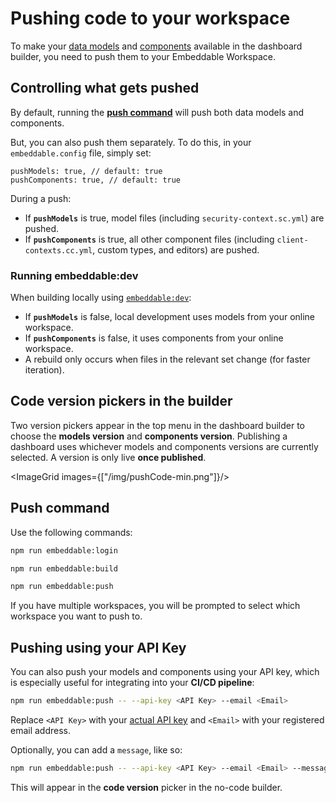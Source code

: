 # Pushing code to your workspace

To make your [data models](/data-modeling/defining-models) and [components](/development/defining-components) available in the dashboard builder, you need to push them to your Embeddable Workspace.

## Controlling what gets pushed

By default, running the [**push command**](/development/pushing-code#push-command) will push both data models and components. 

But, you can also push them separately. To do this, in your `embeddable.config` file, simply set:

```tsx
pushModels: true, // default: true
pushComponents: true, // default: true
```
During a push:

- If **`pushModels`** is true, model files (including `security-context.sc.yml`) are pushed.
- If **`pushComponents`** is true, all other component files (including `client-contexts.cc.yml`, custom types, and editors) are pushed.

### Running embeddable:dev

When building locally using [`embeddable:dev`](/development/local-environment): 

- If **`pushModels`** is false, local development uses models from your online workspace.
- If **`pushComponents`** is false, it uses components from your online workspace.
- A rebuild only occurs when files in the relevant set change (for faster iteration).

## Code version pickers in the builder

Two version pickers appear in the top menu in the dashboard builder to choose the **models version** and **components version**. Publishing a dashboard uses whichever models and components versions are currently selected. A version is only live **once published**.

<ImageGrid images={["/img/pushCode-min.png"]}/>

## Push command

Use the following commands:

```bash
npm run embeddable:login
```

```bash
npm run embeddable:build
```

```bash
npm run embeddable:push
```

If you have multiple workspaces, you will be prompted to select which workspace you want to push to.

## Pushing using your API Key

You can also push your models and components using your API key, which is especially useful for integrating into your **CI/CD pipeline**:

```bash
npm run embeddable:push -- --api-key <API Key> --email <Email>
```

Replace `<API Key>` with your [actual API key](/getting-started/set-up-your-workspace#retrieve-your-api-key) and `<Email>` with your registered email address.

Optionally, you can add a `message`, like so:

```bash
npm run embeddable:push -- --api-key <API Key> --email <Email> --message <Message>
```

This will appear in the **code version** picker in the no-code builder. 